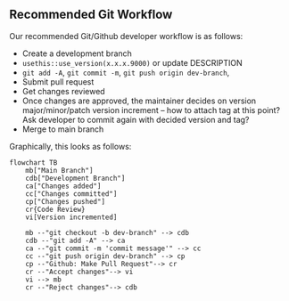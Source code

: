 ## Recommended Git Workflow

Our recommended Git/Github developer workflow is as follows:

- Create a development branch
- `usethis::use_version(x.x.x.9000)` or update DESCRIPTION
- `git add -A`, `git commit -m`, `git push origin dev-branch`, 
- Submit pull request
- Get changes reviewed
- Once changes are approved, the maintainer decides on version major/minor/patch version increment – how to attach tag at this point? Ask developer to commit again with decided version and tag?
- Merge to main branch

Graphically, this looks as follows:

```mermaid
flowchart TB
    mb["Main Branch"]
    cdb["Development Branch"]
    ca["Changes added"]
    cc["Changes committed"]
    cp["Changes pushed"]
    cr{Code Review}
    vi[Version incremented]

    mb --"git checkout -b dev-branch" --> cdb
    cdb --"git add -A" --> ca
    ca --"git commit -m 'commit message'" --> cc
    cc --"git push origin dev-branch" --> cp
    cp --"Github: Make Pull Request"--> cr
    cr --"Accept changes"--> vi
    vi --> mb
    cr --"Reject changes"--> cdb

```

